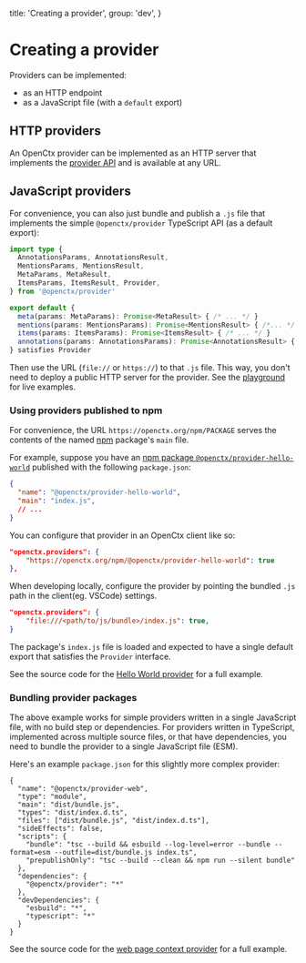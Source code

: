   title: 'Creating a provider',
  group: 'dev',
}

# Creating a provider

Providers can be implemented:

- as an HTTP endpoint
- as a JavaScript file (with a `default` export)

## HTTP providers

An OpenCtx provider can be implemented as an HTTP server that implements the [provider API](protocol.mdx#provider-api) and is available at any URL.

## JavaScript providers

For convenience, you can also just bundle and publish a `.js` file that implements the simple `@openctx/provider` TypeScript API (as a default export):

```typescript
import type {
  AnnotationsParams, AnnotationsResult,
  MentionsParams, MentionsResult,
  MetaParams, MetaResult,
  ItemsParams, ItemsResult, Provider,
} from '@openctx/provider'

export default {
  meta(params: MetaParams): Promise<MetaResult> { /* ... */ }
  mentions(params: MentionsParams): Promise<MentionsResult> { /*... */ }
  items(params: ItemsParams): Promise<ItemsResult> { /* ... */ }
  annotations(params: AnnotationsParams): Promise<AnnotationsResult> { /*... */ }
} satisfies Provider
```

Then use the URL (`file://` or `https://`) to that `.js` file. This way, you don't need to deploy a public HTTP server for the provider. See the [playground](/playground) for live examples.

### Using providers published to npm

For convenience, the URL `https://openctx.org/npm/PACKAGE` serves the contents of the named [npm](https://npmjs.com/) package's `main` file.

For example, suppose you have an [npm package `@openctx/provider-hello-world`](https://npmjs.com/package/@openctx/provider-hello-world) published with the following `package.json`:

```json
{
  "name": "@openctx/provider-hello-world",
  "main": "index.js",
  // ...
}
```

You can configure that provider in an OpenCtx client like so:

```json
"openctx.providers": {
    "https://openctx.org/npm/@openctx/provider-hello-world": true
},
```
When developing locally, configure the provider by pointing the bundled `.js` path in the client(eg. VSCode) settings.
```json
"openctx.providers": {
    "file:///<path/to/js/bundle>/index.js": true,
}
```

The package's `index.js` file is loaded and expected to have a single default export that satisfies the `Provider` interface.

See the source code for the [Hello World provider](https://openctx.org/docs/providers/hello-world) for a full example.

### Bundling provider packages

The above example works for simple providers written in a single JavaScript file, with no build step or dependencies. For providers written in TypeScript, implemented across multiple source files, or that have dependencies, you need to bundle the provider to a single JavaScript file (ESM).

Here's an example `package.json` for this slightly more complex provider:

```
{
  "name": "@openctx/provider-web",
  "type": "module",
  "main": "dist/bundle.js",
  "types": "dist/index.d.ts",
  "files": ["dist/bundle.js", "dist/index.d.ts"],
  "sideEffects": false,
  "scripts": {
    "bundle": "tsc --build && esbuild --log-level=error --bundle --format=esm --outfile=dist/bundle.js index.ts",
    "prepublishOnly": "tsc --build --clean && npm run --silent bundle"
  },
  "dependencies": {
    "@openctx/provider": "*"
  },
  "devDependencies": {
    "esbuild": "*",
    "typescript": "*"
  }
}
```

See the source code for the [web page context provider](https://openctx.org/docs/providers/web) for a full example.